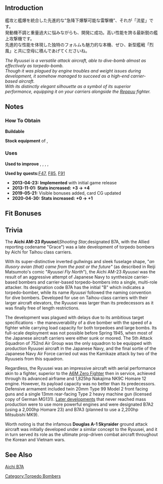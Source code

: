 {{EquipmentInfo|18}}

==Introduction==
艦攻と艦爆を統合した先進的な"急降下爆撃可能な雷撃機"、それが「流星」です。<br />
発動機不調と重量過大に悩みながらも、開発に成功。高い性能を誇る最新鋭の艦上攻撃機です。<br />
先進的な性能を体現した独特のフォルムも魅力的な本機、ぜひ、新型艦戦「烈風」と共に空母に積んであげてくださいね。

''The Ryuusei is a versatile attack aircraft, able to dive-bomb almost as effectively as torpedo-bomb.<br/>Though it was plagued by engine troubles and weight issues during development, it somehow managed to succeed as a high-end carrier-based aircraft.<br/>With its distinctly elegant silhouette as a symbol of its superior performance, equipping it on your carriers alongside the [[Reppuu (Strong Gale)|Reppuu]] fighter.''

==Notes==
<div class="mw-collapsible"><h3>How To Obtain</h3>
<div class="mw-collapsible-content">
'''Buildable'''

'''Stock equipment''' of {{Ship/Link|Hayasui Kai}}, {{Ship/Link|Taihou Kai}}

</div></div>

<div class="mw-collapsible"><h3>Uses</h3>
<div class="mw-collapsible-content">
'''Used to improve''' {{Equipment/Link|Tenzan}}, {{Equipment/Link|Prototype Keiun (Carrier-based Reconnaissance Model)}}, {{Equipment/Link|Bomb-carrying Type 1 Fighter Hayabusa Model III Kai (65th Squadron)}}, {{Equipment/Link|Swordfish}}, {{Equipment/Link|Swordfish Mk.II (Skilled)}}

'''Used by quests: '''[[Quests#F47|F47]], [[Quests#F85|F85]], [[Quests#F91|F91]]

</div></div>


<div class="mw-collapsible><h3>Updates History</h3>
<div class="mw-collapsible-content>
* '''2013-04-23:''' '''Implemented''' with initial game release
* '''2013-11-01:''' '''Stats increased:'''  '''{{ASW}}+3 → {{ASW}}+4 '''
* '''2019-05-21:''' Visible bonuses added, card CG updated
* '''2020-04-30:''' '''Stats increased:'''  '''{{AA}}+0 → {{AA}}+1 '''
</div></div>

==Fit Bonuses==
{{:Ryuusei/Bonuses}}

==Trivia==
The '''Aichi AM-23 ''Ryuusei'' '''(''Shooting Star, ''designated B7A, with the Allied reporting codename "Grace") was a late development of torpedo bombers by Aichi for Taihou class carriers. 

With its super-distinctive inverted gullwings and sleek fuselage shape, "''an illusory avian (that) came from the past or the future"'' (as described in Reiji Matsumoto's comic "''Ryuusei Fly North''"), the Aichi AM-23 ''Ryuusei'' was the result of an aggressive attempt of Japanese Navy to synthesize carrier-based bombers and carrier-based torpedo-bombers into a single, multi-role attacker. Its designation code B7A has the initial "B" which indicates a torpedo-bomber, while its name ''Ryuusei'' followed the naming convention for dive bombers. Developed for use on Taihou-class carriers with their larger aircraft elevators, the Ryuusei was larger than its predecessors as it was finally free of length restrictions. 

The development was plagued with delays due to its ambitious target specifications - the maneuverability of a dive bomber with the speed of a fighter while carrying load capacity for both torpedoes and large bombs. Its full-scale deployment was not possible before Spring 1945, when most of the Japanese aircraft carriers were either sunk or moored. The 5th Attack Squadron of 752nd Air Group was the only squadron to be equipped with production Ryuusei aircraft in the Japanese Navy, and the final sortie of the Japanese Navy Air Force carried out was the Kamikaze attack by two of the Ryuuseis from this squadron. 

Regardless, the Ryuusei was an impressive aircraft with aerial performance akin to a fighter, superior to the [[Type 52 Zero Fighter|A6M Zero Fighter]] then in service, achieved through its advanced airframe and 1,825hp Nakajima NK9C Homare 12 engine. However, its payload capacity was no better than its predecessors. Defensive armament included twin 20mm Type 99 Model 2 front facing guns and a single 13mm rear-facing Type 2 heavy machine gun (licensed copy of German MG131). [[Ryuusei Kai (Shooting Star)|Later developments]] that never reached mass production were to use more powerful engines and were designated B7A2 (using a 2,000hp Homare 23) and B7A3 (planned to use a 2,200hp Mitsubishi MK9).

Worth noting is that the infamous '''Douglas A-1 Skyraider''' ground attack aircraft was initially developed under a similar concept to the Ryuusei, and it in turn served its role as the ultimate prop-driven combat aircraft throughout the Korean and Vietnam wars.

==See Also==
[[wikipedia:Aichi B7A|Aichi B7A]]
{{Equipmentlist}}
[[Category:Torpedo Bombers]]